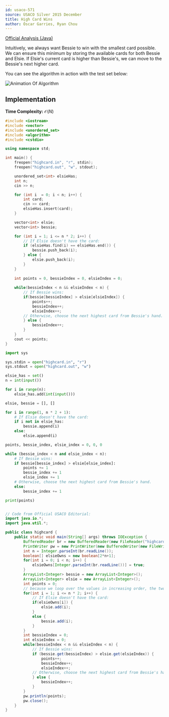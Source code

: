 ```yaml
---
id: usaco-571
source: USACO Silver 2015 December
title: High Card Wins
author: Óscar Garries, Ryan Chou
---
```


[Official Analysis (Java)](http://www.usaco.org/current/data/sol_highcard_silver_dec15.html)

Intuitively, we always want Bessie to win with the smallest card possible. We can ensure this minimum by storing the available cards for both Bessie and Elsie. If Elsie's current card is higher than Bessie's, we can move to the Bessie's next higher card.

You can see the algorithm in action with the test set below:

![Animation Of Algorithm](usaco-571-anim/highcard_algo.gif)

## Implementation

**Time Complexity:** $\mathcal{O}(N)$

<LanguageSection>

<CPPSection>

```cpp
#include <iostream>
#include <vector>
#include <unordered_set>
#include <algorithm>
#include <cstdio>

using namespace std;

int main() {
	freopen("highcard.in", "r", stdin);
	freopen("highcard.out", "w", stdout);

	unordered_set<int> elsieHas;
	int n;
	cin >> n;

	for (int i  = 0; i < n; i++) {
		int card;
		cin >> card;
		elsieHas.insert(card);
	}

	vector<int> elsie;
	vector<int> bessie;

	for (int i = 1; i <= n * 2; i++) {
		// If Elsie doesn't have the card:
		if (elsieHas.find(i) == elsieHas.end()) {
			bessie.push_back(i);
		} else {
			elsie.push_back(i);
		}
	}
	
	int points = 0, bessieIndex = 0, elsieIndex = 0;
	
	while(bessieIndex < n && elsieIndex < n) {
		// If Bessie wins:
		if(bessie[bessieIndex] > elsie[elsieIndex]) {
			points++;
			bessieIndex++;
			elsieIndex++;
		// Otherwise, choose the next highest card from Bessie's hand.
		} else {
			bessieIndex++;
		}
	}
	cout << points;
}
```
</CPPSection>

<PySection>

```py
import sys

sys.stdin = open("highcard.in", "r")
sys.stdout = open("highcard.out", "w")

elsie_has = set()
n = int(input())

for i in range(n):
	elsie_has.add(int(input()))

elsie, bessie = [], []

for i in range(1, n * 2 + 1):
	# If Elsie doesn't have the card:
	if i not in elsie_has:
		bessie.append(i)
	else:
		elsie.append(i)

points, bessie_index, elsie_index = 0, 0, 0

while (bessie_index < n and elsie_index < n):
	# If Bessie wins:
	if bessie[bessie_index] > elsie[elsie_index]:
		points += 1
		bessie_index += 1
		elsie_index += 1
	# Otherwise, choose the next highest card from Bessie's hand.
	else:
		bessie_index += 1

print(points)
```
</PySection>

<JavaSection>

```java

// Code from Official USACO Editorial:
import java.io.*;
import java.util.*;

public class highcard {
	public static void main(String[] args) throws IOException {
		BufferedReader br = new BufferedReader(new FileReader("highcard.in"));
		PrintWriter pw = new PrintWriter(new BufferedWriter(new FileWriter("highcard.out")));
		int n = Integer.parseInt(br.readLine());
		boolean[] elsieOwns = new boolean[2*n+1];
		for(int i = 0; i < n; i++) {
			elsieOwns[Integer.parseInt(br.readLine())] = true;
		}
		ArrayList<Integer> bessie = new ArrayList<Integer>();
		ArrayList<Integer> elsie = new ArrayList<Integer>();
		int points = 0;
		// because we loop over the values in increasing order, the two lists will be in sorted order
		for(int i = 1; i <= n * 2; i++) {
			// If Elsie doesn't have the card:
			if(elsieOwns[i]) {
				elsie.add(i);
			}
			else {
				bessie.add(i);
			}
		}
		int bessieIndex = 0;
		int elsieIndex = 0;
		while(bessieIndex < n && elsieIndex < n) {
			// If Bessie wins:
			if (bessie.get(bessieIndex) > elsie.get(elsieIndex)) {
				points++;
				bessieIndex++;
				elsieIndex++;
			// Otherwise, choose the next highest card from Bessie's hand.
			} else {
				bessieIndex++;
			}
		}
		pw.println(points);
		pw.close();
	}
}
```
</JavaSection>
</LanguageSection>
